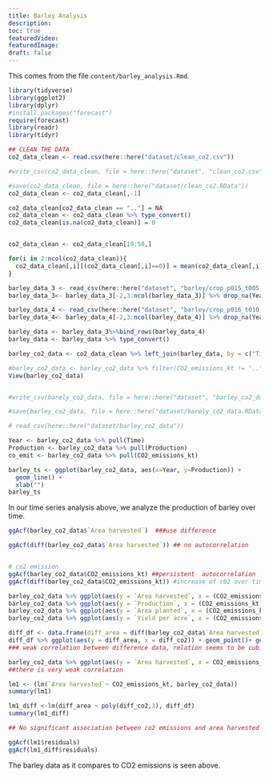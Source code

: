 ```yaml
---
title: Barley Analysis
description:
toc: true
featuredVideo:
featuredImage:
draft: false
---
```


This comes from the file `content/barley_analysis.Rmd`.

```r
library(tidyverse)
library(ggplot2)
library(dplyr)
#install.packages("forecast")
require(forecast)
library(readr)
library(tidyr)
```

```r
## CLEAN THE DATA
co2_data_clean <- read.csv(here::here("dataset/clean_co2.csv"))

#write_csv(co2_data_clean, file = here::here("dataset", "clean_co2.csv"))

#save(co2_data_clean, file = here::here("dataset/clean_co2.RData"))
co2_data_clean <- co2_data_clean[,-1]

co2_data_clean[co2_data_clean == ".."] = NA
co2_data_clean <- co2_data_clean %>% type_convert()
co2_data_clean[is.na(co2_data_clean)] = 0


co2_data_clean <- co2_data_clean[19:50,]

for(i in 2:ncol(co2_data_clean)){
  co2_data_clean[,i][(co2_data_clean[,i]==0)] = mean(co2_data_clean[,i])
}

```


```r
barley_data_3 <- read_csv(here::here("dataset", "barley/crop_p015_t005.csv"),skip = 5)
barley_data_3<- barley_data_3[-2,3:ncol(barley_data_3)] %>% drop_na(Year) %>% head(-1)

barley_data_4 <- read_csv(here::here("dataset", "barley/crop_p016_t010.csv"),skip = 5)
barley_data_4<- barley_data_4[-2,3:ncol(barley_data_4)] %>% drop_na(Year) %>% head(-1)

barley_data <- barley_data_3%>%bind_rows(barley_data_4) 
barley_data <- barley_data %>% type_convert()

barley_co2_data <- co2_data_clean %>% left_join(barley_data, by = c("Time" = "Year"))

#barley_co2_data <- barley_co2_data %>% filter(CO2_emissions_kt != "..") %>% type_convert()
View(barley_co2_data)


#write_csv(barely_co2_data, file = here::here("dataset", "barley_co2_data"))

#save(barley_co2_data, file = here::here("dataset/barely_co2_data.RData"))
```

```r
# read_csv(here::here("dataset/barley_co2_data"))

Year <- barley_co2_data %>% pull(Time)
Production <- barley_co2_data %>% pull(Production)
co_emit <- barley_co2_data %>% pull(CO2_emissions_kt)

barley_ts <- ggplot(barley_co2_data, aes(x=Year, y=Production)) +
  geom_line() +
  xlab("")
barley_ts

```
In our time series analysis above, we analyze the production of barley over time.


```r
ggAcf(barley_co2_data$`Area harvested`)  ###use difference 

ggAcf(diff(barley_co2_data$`Area harvested`)) ## no autocorrelation


# co2 emission
ggAcf(barley_co2_data$CO2_emissions_kt) ##persistent  autocorrelation 
ggAcf(diff(barley_co2_data$CO2_emissions_kt)) #increase of c02 over time, a good plot

barley_co2_data %>% ggplot(aes(y = `Area harvested`, x = (CO2_emissions_kt))) + geom_point()
barley_co2_data %>% ggplot(aes(y = `Production`, x = (CO2_emissions_kt))) + geom_point()
barley_co2_data %>% ggplot(aes(y = `Area planted`, x = (CO2_emissions_kt))) + geom_point()
barley_co2_data %>% ggplot(aes(y = `Yield per acre`, x = (CO2_emissions_kt))) + geom_point()

diff_df <- data.frame(diff_area = diff(barley_co2_data$`Area harvested`), diff_co2 = diff(barley_co2_data$CO2_emissions_kt) )
diff_df %>% ggplot(aes(y = diff_area, x = diff_co2)) + geom_point()+ geom_smooth()
### weak correlation between difference data, relation seems to be cubic

barley_co2_data %>% ggplot(aes(y = `Area harvested`, x = CO2_emissions_kt)) + geom_point()+ geom_smooth()
##there is very weak correlation

lm1 <- (lm(`Area harvested`~ CO2_emissions_kt, barley_co2_data)) 
summary(lm1)

lm1_diff <-lm(diff_area ~ poly(diff_co2,3), diff_df)
summary(lm1_diff)

## No significant association between co2 emissions and area harvested

ggAcf(lm1$residuals)
ggAcf(lm1_diff$residuals)

```

The barley data as it compares to CO2 emissions is seen above.
